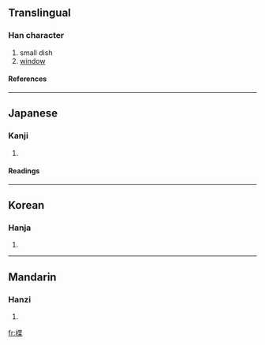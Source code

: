 ==Translingual==
===Han character===
{{Han char|rn=75|rad=木|as=09|sn=13|four=4499<sub>4</sub>|canj=木心廿木 (DPTD)}}
# small dish
# [[window]]
====References====
{{Han ref|kx=0541.020|dkj=15167|dj=0928.110|hdz=21243.100|uh=696A|ud=26986|bh=DDD1|bd=56785}}

----
==Japanese==
===Kanji===
{{ja-kanji|grade=|rs=木09}}
# {{defn|Japanese}} 
====Readings====
{{ja-readings|on=[[よう]] (yō), [[ちょう]] (chō), [[しょう]] (shō)|kun=[[まど]] (mado), [[すのこ]] (sunoko), [[ふだ]] (fuda)}}

----
==Korean==
===Hanja===
{{ko-hanja|hangeul=접|eumhun=|rv=jeop|mr=chŏp|y=cep}}
# {{defn|Korean}}

----
==Mandarin==
===Hanzi===
{{cmn-hanzi|pin=[[yè]] ([[ye4]])|wg=yeh<sup>4</sup>}}
# {{defn|Mandarin}}

[[fr:楪]]